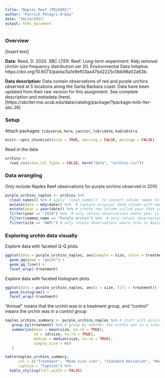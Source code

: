 ```yaml
---
title: "Naples Reef (PELEGRI)"
author: "Patrick Pelegri-O'Day"
date: "10/24/2021"
output: html_document
---
```


### Overview
[Insert text]

**Data:** Reed, D. 2020. SBC LTER: Reef: Long-term experiment: Kelp removal: Urchin size frequency distribution ver 20. Environmental Data Initiative. https://doi.org/10.6073/pasta/5a1e9ef03aa47bd2225c0bb98a02a63b. 

**Data description:** Data contain observations of red and purple urchins observed at 5 locations along the Santa Barbara coast. Data have been updated from their raw version for this assignment. See complete description and metadata (here)[https://sbclter.msi.ucsb.edu/data/catalog/package/?package=knb-lter-sbc.26]

### Setup

Attach packages: `tidyverse`, `here`, `janitor`, `lubridate`, `kableExtra`
```r
knitr::opts_chunk$set(echo = TRUE, warning = FALSE, message = FALSE)
```

Read in the data
```r
urchins <- 
  read_csv(show_col_types = FALSE, here("data", "urchins.csv"))
```

### Data wrangling

Only include Naples Reef observations for purple urchins observed in 2010
```r
purple_urchins_naples <- urchins %>% 
  clean_names() %>% # apply `clean_names()` to convert column names to lower_snake_case
  mutate(date = mdy(date)) %>%  # replace original date column with new date column in YYYY-MM-DD format in which column class is "Date"
  mutate(year = year(date)) %>% # create new column called year that contains the year, derived from the date column
  filter(year == "2010") %>%  # only retain observations where year is 2010
  filter(common_name == "Purple Urchin") %>%  # only retain observations where species common name is Purple Urchin
  filter(site == "NAPL") # only retain observations where site is Naples Reef, abbreviated as NAPL
```

### Exploring urchin data visually

Explore data with faceted Q-Q plots
```r
ggplot(data = purple_urchins_naples, aes(sample = size, color = treatment)) +
  geom_qq(geom = "point") +
  geom_qq_line() + 
  facet_wrap(~treatment)
```

Explore data with faceted histogram plots
```r
ggplot(data = purple_urchins_naples, aes(x = size, fill = treatment)) +
  geom_histogram() +
  facet_wrap(~treatment)
```

"Annual" means that the urchin was in a treatment group, and "control" means the urchin was in a control group
```r
naples_urchins_summary <- purple_urchins_naples %>% # start with purple_urchins_naples
   group_by(treatment) %>% # group by whether the urchin was in a treatment site or not
   summarize(mean = mean(size, na.rm = TRUE),
             sd = sd(size, na.rm = TRUE),
             median = median(size, na.rm = TRUE),
             sample_size = n()
   )

kable(naples_urchins_summary,
      col = c("Treatment", "Mean Size (cm)", "Standard deviation", "Median Size (cm)", "Sample Size"),
      caption = "Caption") %>% 
  kable_styling(full_width = FALSE)
```

